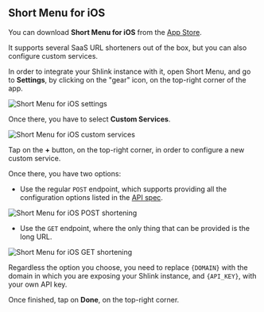 ## Short Menu for iOS

You can download **Short Menu for iOS** from the [App Store](https://apps.apple.com/app/short-menu/id885851937).

It supports several SaaS URL shorteners out of the box, but you can also configure custom services.

In order to integrate your Shlink instance with it, open Short Menu, and go to **Settings**, by clicking on the "gear" icon, on the top-right corner of the app.

![Short Menu for iOS settings](/images/integrations/short-menu-ios-settings.jpg)

Once there, you have to select **Custom Services**.

![Short Menu for iOS custom services](/images/integrations/short-menu-ios-custom-services.jpg)

Tap on the **+** button, on the top-right corner, in order to configure a new custom service.

Once there, you have two options:

* Use the regular `POST` endpoint, which supports providing all the configuration options listed in the [API spec](https://api-spec.shlink.io/#/Short%20URLs/createShortUrl).

![Short Menu for iOS POST shortening](/images/integrations/short-menu-ios-post-shortening.jpg)

* Use the `GET` endpoint, where the only thing that can be provided is the long URL.

![Short Menu for iOS GET shortening](/images/integrations/short-menu-ios-get-shortening.jpg)

Regardless the option you choose, you need to replace `{DOMAIN}` with the domain in which you are exposing your Shlink instance, and `{API_KEY}`, with your own API key.

Once finished, tap on **Done**, on the top-right corner.
